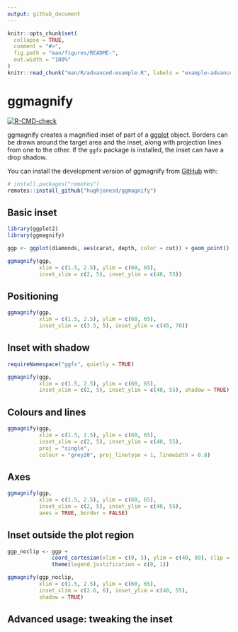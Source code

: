 ```yaml
---
output: github_document
---
```


<!-- README.md is generated from README.Rmd. Please edit that file -->

```r
knitr::opts_chunk$set(
  collapse = TRUE,
  comment = "#>",
  fig.path = "man/figures/README-",
  out.width = "100%"
)
knitr::read_chunk("man/R/advanced-example.R", labels = "example-advanced")
```

# ggmagnify

<!-- badges: start -->
[![R-CMD-check](https://github.com/hughjonesd/ggmagnify/actions/workflows/R-CMD-check.yaml/badge.svg)](https://github.com/hughjonesd/ggmagnify/actions/workflows/R-CMD-check.yaml)
<!-- badges: end -->

ggmagnify creates a magnified inset of part of a
[ggplot](https://ggplot2.tidyverse.org/) object. Borders can be drawn around the
target area and the inset, along with projection lines from one to the other. If
the `ggfx` package is installed, the inset can have a drop shadow.

You can install the development version of ggmagnify from [GitHub](https://github.com/) with:

``` r
# install.packages("remotes")
remotes::install_github("hughjonesd/ggmagnify")
```

## Basic inset


```r
library(ggplot2)
library(ggmagnify)

ggp <- ggplot(diamonds, aes(carat, depth, color = cut)) + geom_point()

ggmagnify(ggp,
          xlim = c(1.5, 2.5), ylim = c(60, 65),
          inset_xlim = c(2, 5), inset_ylim = c(40, 55))
```


## Positioning

```r

ggmagnify(ggp,
          xlim = c(1.5, 2.5), ylim = c(60, 65),
          inset_xlim = c(3.5, 5), inset_ylim = c(45, 70))
```


## Inset with shadow

```r

requireNamespace("ggfx", quietly = TRUE)

ggmagnify(ggp,
          xlim = c(1.5, 2.5), ylim = c(60, 65),
          inset_xlim = c(2, 5), inset_ylim = c(40, 55), shadow = TRUE)
```


## Colours and lines

```r

ggmagnify(ggp,
          xlim = c(1.5, 2.5), ylim = c(60, 65),
          inset_xlim = c(2, 5), inset_ylim = c(40, 55), 
          proj = "single",
          colour = "grey20", proj_linetype = 1, linewidth = 0.8)
```


## Axes

```r

ggmagnify(ggp,
          xlim = c(1.5, 2.5), ylim = c(60, 65),
          inset_xlim = c(2, 5), inset_ylim = c(40, 55), 
          axes = TRUE, border = FALSE)
```


## Inset outside the plot region

```r

ggp_noclip <- ggp + 
              coord_cartesian(xlim = c(0, 5), ylim = c(40, 80), clip = "off") +
              theme(legend.justification = c(0, 1))

ggmagnify(ggp_noclip,
          xlim = c(1.5, 2.5), ylim = c(60, 65),
          inset_xlim = c(2.6, 6), inset_ylim = c(40, 55),
          shadow = TRUE)
```

## Advanced usage: tweaking the inset

```r
```
